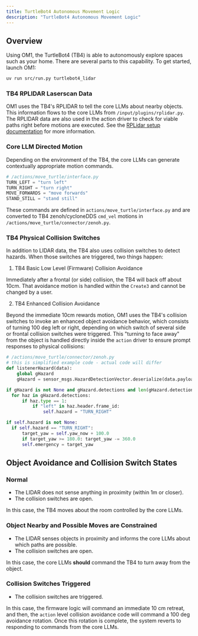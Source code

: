 ```yaml
---
title: TurtleBot4 Autonomous Movement Logic
description: "TurtleBot4 Autonomous Movement Logic"
---
```


## Overview

Using OM1, the TurtleBot4 (TB4) is able to autonomously explore spaces such as your home. There are several parts to this capability. To get started, launch OM1:

```bash
uv run src/run.py turtlebot4_lidar
```

### TB4 RPLIDAR Laserscan Data

OM1 uses the TB4's RPLIDAR to tell the core LLMs about nearby objects. This information flows to the core LLMs from `/input/plugins/rplidar.py`. The RPLIDAR data are also used in the action driver to check for viable paths right before motions are executed. See the [RPLidar setup documentation](motion_planning_lidarA1M8.mdx) for more information.

### Core LLM Directed Motion

Depending on the environment of the TB4, the core LLMs can generate contextually appropriate motion commands. 

```py
# /actions/move_turtle/interface.py
TURN_LEFT = "turn left"
TURN_RIGHT = "turn right"
MOVE_FORWARDS = "move forwards"
STAND_STILL = "stand still"
```
These commands are defined in `actions/move_turtle/interface.py` and are converted to TB4 zenoh/cycloneDDS `cmd_vel` motions in `/actions/move_turtle/connector/zenoh.py`.

### TB4 Physical Collision Switches

In addition to LIDAR data, the TB4 also uses collision switches to detect hazards. When those switches are triggered, two things happen:

1. TB4 Basic Low Level (Firmware) Collision Avoidance

Immediately after a frontal (or side) collision, the TB4 will back off about 10cm. That avoidance motion is handled within the `Create3` and cannot be changed by a user.

2. TB4 Enhanced Collision Avoidance

Beyond the immediate 10cm rewards motion, OM1 uses the TB4's collision switches to invoke an enhanced object avoidance behavior, which consists of turning 100 deg left or right, depending on which switch of several side or frontal collision switches were triggered. This "turning to face away" from the object is handled directly inside the `action` driver to ensure prompt responses to physical collisions:

```py
# /actions/move_turtle/connector/zenoh.py
# this is simplified example code - actual code will differ
def listenerHazard(data):
    global gHazard
    gHazard = sensor_msgs.HazardDetectionVector.deserialize(data.payload.to_bytes())

if gHazard is not None and gHazard.detections and len(gHazard.detections) > 0:
  for haz in gHazard.detections:
      if haz.type == 1:
          if "left" in haz.header.frame_id:
              self.hazard = "TURN_RIGHT"

if self.hazard is not None:
  if self.hazard == "TURN_RIGHT":
      target_yaw = self.yaw_now + 100.0
      if target_yaw >= 180.0: target_yaw -= 360.0
      self.emergency = target_yaw
```

## Object Avoidance and Collision Switch States

### Normal

* The LIDAR does not sense anything in proximity (within 1m or closer).
* The collision switches are open.

In this case, the TB4 moves about the room controlled by the core LLMs. 

### Object Nearby and Possible Moves are Constrained

* The LIDAR senses objects in proximity and informs the core LLMs about which paths are possible.
* The collision switches are open.

In this case, the core LLMs **should** command the TB4 to turn away from the object. 

### Collision Switches Triggered

* The collision switches are triggered.

In this case, the firmware logic will command an immediate 10 cm retreat, and then, the `action` level collision avoidance code will command a 100 deg avoidance rotation. Once this rotation is complete, the system reverts to responding to commands from the core LLMs. 
